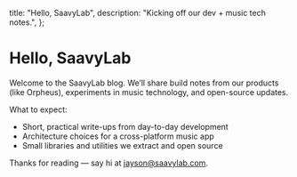  title: "Hello, SaavyLab",
  description: "Kicking off our dev + music tech notes.",
};

# Hello, SaavyLab

Welcome to the SaavyLab blog. We’ll share build notes from our products (like Orpheus), experiments in music technology, and open-source updates.

What to expect:

- Short, practical write-ups from day-to-day development
- Architecture choices for a cross-platform music app
- Small libraries and utilities we extract and open source

Thanks for reading — say hi at [jayson@saavylab.com](mailto:jayson@saavylab.com).

